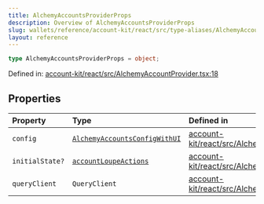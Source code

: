 ```yaml
---
title: AlchemyAccountsProviderProps
description: Overview of AlchemyAccountsProviderProps
slug: wallets/reference/account-kit/react/src/type-aliases/AlchemyAccountsProviderProps
layout: reference
---
```


```ts
type AlchemyAccountsProviderProps = object;
```

Defined in: [account-kit/react/src/AlchemyAccountProvider.tsx:18](https://github.com/alchemyplatform/aa-sdk/blob/49e74eee8606f480b200b4612d00d950da8a8742/account-kit/react/src/AlchemyAccountProvider.tsx#L18)

## Properties

| Property                                | Type                                                                         | Defined in                                                                                                                                                                                          |
| :-------------------------------------- | :--------------------------------------------------------------------------- | :-------------------------------------------------------------------------------------------------------------------------------------------------------------------------------------------------- |
| <a id="config" /> `config`              | [`AlchemyAccountsConfigWithUI`](AlchemyAccountsConfigWithUI.mdx)             | [account-kit/react/src/AlchemyAccountProvider.tsx:19](https://github.com/alchemyplatform/aa-sdk/blob/49e74eee8606f480b200b4612d00d950da8a8742/account-kit/react/src/AlchemyAccountProvider.tsx#L19) |
| <a id="initialstate" /> `initialState?` | [`accountLoupeActions`](../../../core/src/variables/accountLoupeActions.mdx) | [account-kit/react/src/AlchemyAccountProvider.tsx:20](https://github.com/alchemyplatform/aa-sdk/blob/49e74eee8606f480b200b4612d00d950da8a8742/account-kit/react/src/AlchemyAccountProvider.tsx#L20) |
| <a id="queryclient" /> `queryClient`    | `QueryClient`                                                                | [account-kit/react/src/AlchemyAccountProvider.tsx:21](https://github.com/alchemyplatform/aa-sdk/blob/49e74eee8606f480b200b4612d00d950da8a8742/account-kit/react/src/AlchemyAccountProvider.tsx#L21) |
